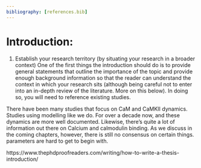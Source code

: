 ```yaml
---
bibliography: [references.bib]
---
```

<!--commment-->
# Introduction:

1. Establish your research territory (by situating your research in a broader context)
One of the first things the introduction should do is to provide general statements that outline the importance of the topic and provide enough background information so that the reader can understand the context in which your research sits (although being careful not to enter into an in-depth review of the literature. More on this below). In doing so, you will need to reference existing studies.

There have been many studies that focus on CaM and CaMKII dynamics. Studies using modelling like we do. For over a decade now, and these dynamics are more well documented. Likewise, there's quite a lot of information out there on Calcium and calmodulin binding. As we discuss in the coming chapters, however, there is still no consensus on certain things. parameters are hard to get to begin with. 

https://www.thephdproofreaders.com/writing/how-to-write-a-thesis-introduction/